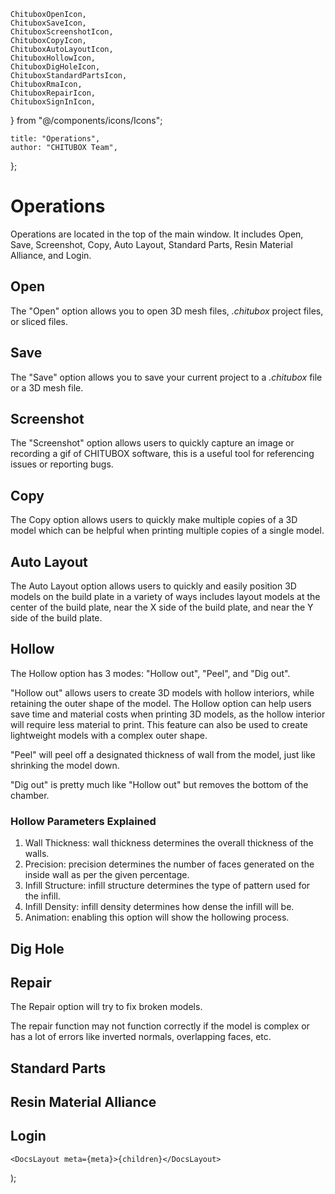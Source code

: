 	ChituboxOpenIcon,
	ChituboxSaveIcon,
	ChituboxScreenshotIcon,
	ChituboxCopyIcon,
	ChituboxAutoLayoutIcon,
	ChituboxHollowIcon,
	ChituboxDigHoleIcon,
	ChituboxStandardPartsIcon,
	ChituboxRmaIcon,
	ChituboxRepairIcon,
	ChituboxSignInIcon,
} from "@/components/icons/Icons";

	title: "Operations",
	author: "CHITUBOX Team",
};

# Operations

Operations are located in the top of the main window. It includes Open, Save, Screenshot, Copy, Auto Layout, Standard Parts, Resin Material Alliance, and Login.

## Open

<ChituboxOpenIcon /> The "Open" option allows you to open 3D mesh files,
_.chitubox_ project files, or sliced files.

## Save

<ChituboxSaveIcon /> The "Save" option allows you to save your current project
to a _.chitubox_ file or a 3D mesh file.

## Screenshot

<ChituboxScreenshotIcon /> The "Screenshot" option allows users to quickly
capture an image or recording a gif of CHITUBOX software, this is a useful tool
for referencing issues or reporting bugs.

<ImageContainer>
	<AntdImage
		src={
			"/images/docs/en-US/chitubox-basic/2.x.x/006-operations-screenshot.png"
		}
	/>
</ImageContainer>

## Copy

<ChituboxCopyIcon /> The Copy option allows users to quickly make multiple
copies of a 3D model which can be helpful when printing multiple copies of a
single model.

<ImageContainer>
	<AntdImage
		src={"/images/docs/en-US/chitubox-basic/2.x.x/006-operations-copy.png"}
	/>
</ImageContainer>

## Auto Layout

<ChituboxAutoLayoutIcon /> The Auto Layout option allows users to quickly and
easily position 3D models on the build plate in a variety of ways includes
layout models at the center of the build plate, near the X side of the build
plate, and near the Y side of the build plate.

<ImageContainer>
	<AntdImage
		src={
			"/images/docs/en-US/chitubox-basic/2.x.x/006-operations-autolayout.png"
		}
	/>
</ImageContainer>

## Hollow

<ChituboxHollowIcon /> The Hollow option has 3 modes: "Hollow out", "Peel", and
"Dig out".

"Hollow out" allows users to create 3D models with hollow interiors, while retaining the outer shape of the model. The Hollow option can help users save time and material costs when printing 3D models, as the hollow interior will require less material to print. This feature can also be used to create lightweight models with a complex outer shape.

"Peel" will peel off a designated thickness of wall from the model, just like shrinking the model down.

"Dig out" is pretty much like "Hollow out" but removes the bottom of the chamber.

<ImageContainer>
	<AntdImage
		src={
			"/images/docs/en-US/chitubox-basic/2.x.x/006-operations-hollow.png"
		}
	/>
</ImageContainer>

### Hollow Parameters Explained

1. Wall Thickness: wall thickness determines the overall thickness of the walls.
1. Precision: precision determines the number of faces generated on the inside wall as per the given percentage.
1. Infill Structure: infill structure determines the type of pattern used for the infill.
1. Infill Density: infill density determines how dense the infill will be.
1. Animation: enabling this option will show the hollowing process.

## Dig Hole

<ChituboxDigHoleIcon />

## Repair

<ChituboxRepairIcon /> The Repair option will try to fix broken models.

<Admonition type="warning">
	The repair function may not function correctly if the model is complex or
	has a lot of errors like inverted normals, overlapping faces, etc.
</Admonition>

## Standard Parts

<ChituboxStandardPartsIcon />

## Resin Material Alliance

<ChituboxRmaIcon />

## Login

<ChituboxSignInIcon />

	<DocsLayout meta={meta}>{children}</DocsLayout>
);
